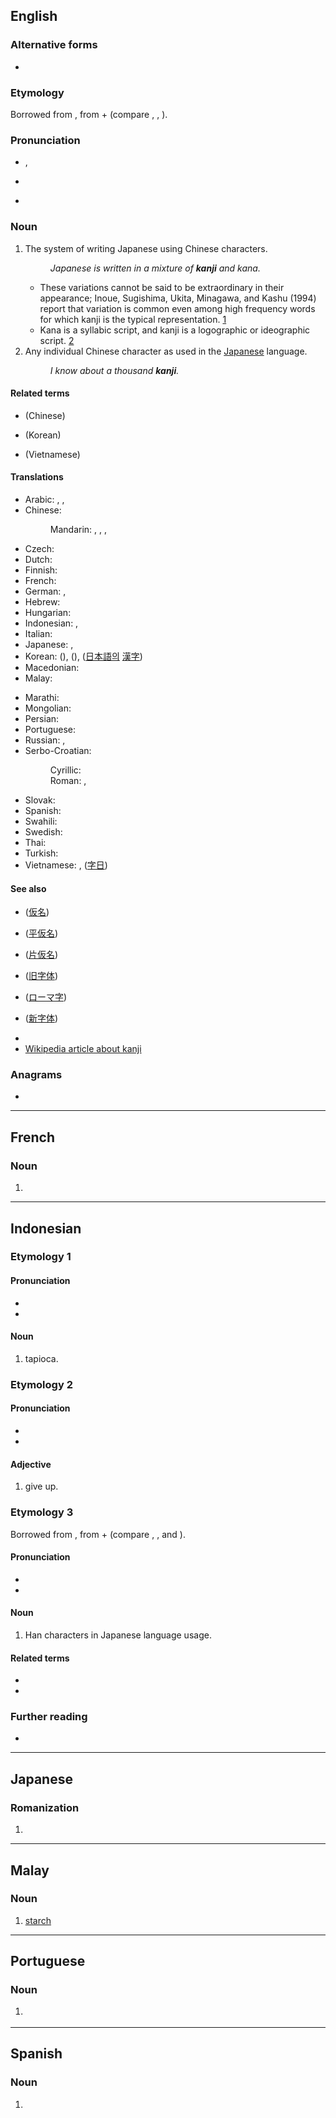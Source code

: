 {{also|Kanji}}
==English==
{{wikipedia}}

===Alternative forms===
* {{l|en|Kanji}}

===Etymology===
Borrowed from {{bor|en|ja|-}} {{ja-r|漢字|かんじ|Chinese characters}}, from {{ltc-l|漢|Han dynasty, China}} + {{ltc-l|字|[written] character}} (compare {{cog|ko|한자}}, {{cog|cmn|漢字|tr=hànzì|||pos=|id=|g=}}, {{cog|vi|Hán tự}}).

===Pronunciation===
* {{enPR|kănji}}, {{IPA|/ˈkændʒi/|lang=en}}
* {{a|Australia}} {{IPA|/ˈkaːndʒi/|lang=en}}
* {{rhymes|ændʒi|lang=en}}

===Noun===
{{en-noun|kanji|kanjis}}

# {{lb|en|uncountable}} The system of writing Japanese using Chinese characters.
#: ''Japanese is written in a mixture of '''kanji''' and kana.''
#* These variations cannot be said to be extraordinary in their appearance; Inoue, Sugishima, Ukita, Minagawa, and Kashu (1994) report that variation is common even among high frequency words for which kanji is the typical representation. [https://books.google.co.uk/books?id=eTk6AAAAQBAJ&pg=PA99&dq=%22kanji+is+the+typical+representation%22]
#* Kana is a syllabic script, and kanji is a logographic or ideographic script. [https://books.google.co.uk/books?id=Ip5cAgAAQBAJ&pg=PA226&dq=%22kanji%22]
# Any individual Chinese character as used in the [[Japanese]] language.
#: ''I know about a thousand '''kanji'''.''

====Related terms====
* {{l|en|Hanzi}} (Chinese)
* {{l|en|hanja}} (Korean)
* {{l|en|Hán tự}} (Vietnamese)

====Translations====
{{trans-top|Chinese characters in Japanese context}}
* Arabic: {{t+|ar|كَانْجِي|m}}, {{t|ar|[[طَابِع]] [[يَابَانِيّ]]|m}}, {{t|ar|[[حَرْف]] [[ يَابَانِيّ]]|m}}
* Chinese:
*: Mandarin: {{qualifier|when used in Japanese}} {{t|cmn|[[日本]][[漢字]]|sc=Hani}}, {{t|cmn|[[日本]][[汉字]]|tr=Rìběn hànzì|sc=Hani}}, {{qualifier|any Chinese character}} {{t+|cmn|漢字|sc=Hani}}, {{t+|cmn|汉字|tr=hànzì|sc=Hani}}
* Czech: {{t+|cs|kandži|m}}
* Dutch: {{t+|nl|kanji|n}}
* Finnish: {{t+|fi|kanji}}
* French: {{t+|fr|kanji|m}}
* German: {{t+|de|Kanji|n}}, {{t|de|[[japanisch|japanisches]] [[Zeichen]]|n}}
* Hebrew: {{t|he|קאנג׳י}}
* Hungarian: {{t+|hu|kandzsi}}
* Indonesian: {{t+|id|kanji}} {{qualifier|specifically Chinese characters used in Japan}}, {{t+|id|honji}} {{qualifier|any Chinese characters}}
* Italian: {{t+|it|kanji|m}}
* Japanese: {{qualifier|any Chinese character}} {{t+|ja|漢字|tr=かんじ, kanji}}, {{qualifier|specifically Chinese characters used in Japan}} {{t|ja|[[日本]][[に]][[おける]][[漢字]]|tr=Nihon ni okeru kanji}}
* Korean: {{qualifier|any Chinese character}} {{t+|ko|한자}} ({{t+|ko|漢字}}), {{t|ko|[[일문]] [[한자]]}} ({{t|ko|[[日文]][[漢字]]}}), {{t|ko|[[일본어]]의 [[한자]]}} ([[日本語]]의 [[漢字]])
* Macedonian: {{t|mk|канџи́|m}}
* Malay: {{t+|ms|kanji}}
{{trans-mid}}
* Marathi: {{t|mr|कान्जी|n}}
* Mongolian: {{t|mn|канжи|sc=Cyrl}}
* Persian: {{t|fa|کانجی|tr=kânji}}
* Portuguese: {{t+|pt|kanji|m}}
* Russian: {{t+|ru|кандзи́|m}}, {{t|ru|[[япо́нский]] [[иеро́глиф]]|m}}
* Serbo-Croatian:
*: Cyrillic: {{t|sh|канђи|m}}
*: Roman: {{t|sh|kanđi|m}}, {{t|sh|kanji|m}}
* Slovak: {{t|sk|kandži|m}}
* Spanish: {{t|es|[[carácter]] [[japonés]]|m}}
* Swahili: {{t|sw|kanji}}
* Swedish: {{t+|sv|kanji}}
* Thai: {{t+|th|คันจิ}}
* Turkish: {{t|tr|kanji}}
* Vietnamese: {{t|vi|[[chữ]] kanji}}, {{t|vi|[[chữ]] [[Nhật]]}} ([[字日]])
{{trans-bottom}}

====See also====
* {{l|en|kana}} ([[仮名]])
* {{l|en|hiragana}} ([[平]][[仮名]])
* {{l|en|katakana}} ([[片仮名]])
* {{l|en|kyūjitai}} ([[旧字体]])
* {{l|en|romaji}} ([[ローマ字]])
* {{l|en|shinjitai}} ([[新字体]])
* {{l|en|Appendix:Jōyō kanji by reading}}
* [[w:Kanji|Wikipedia article about kanji]]

===Anagrams===
* {{anagrams|en|a=aijkn|Kajin}}

----

==French==

===Noun===
{{fr-noun|m}}

# {{l|en|kanji}}

----

==Indonesian==

===Etymology 1===
====Pronunciation====
* {{IPA|/kan.d͡ʒi/|lang=id}}
* {{hyphenation|kan|ji|lang=id}}

====Noun====
{{id-noun|-}}
# tapioca.

===Etymology 2===
====Pronunciation====
* {{IPA|/kan.d͡ʒi/|lang=id}}
* {{hyphenation|kan|ji|lang=id}}

====Adjective====
{{id-adj|-}}
# give up.

===Etymology 3===
Borrowed from {{bor|id|ja|-}} {{ja-r|漢字|かんじ|Han characters}}, from {{der|id|ltc|漢|tr=xàn|t=Han dynasty, China}} + {{m|ltc|字|tr=dzì|t=[written] character}} (compare {{cog|cmn|漢字|tr=hànzì|||pos=|id=|g=}}, {{cog|nan|漢字|tr=hàn-jī, hàn-lī}}, and {{cog|yue|漢字|tr=hon<sup>3</sup> zi<sup>6</sup>}}).

====Pronunciation====
* {{IPA|/kan.d͡ʒi/|lang=id}}
* {{hyphenation|kan|ji|lang=id}}

====Noun====
{{id-noun|-}}
# Han characters in Japanese language usage.

====Related terms====
* {{l|id|honji}}
* {{l|id|hanzi}}

===Further reading===
* {{R:KBBI Daring}}

----

==Japanese==

===Romanization===
{{ja-romaji}}

# {{ja-romanization of|かんじ}}

----

==Malay==

===Noun===
{{head|ms|noun}}

# [[starch]]

----

==Portuguese==

===Noun===
{{pt-noun|m}}

# {{l|en|kanji}} {{gloss|Chinese characters in Japanese context}}

----

==Spanish==

===Noun===
{{es-noun|m}}

# {{l|en|kanji}}
